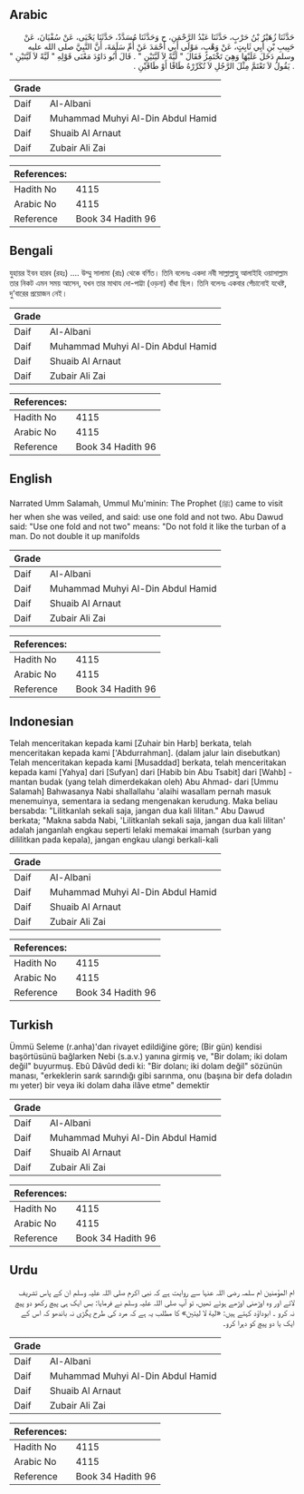## Arabic


<div dir="rtl" lang="ar" style={{fontSize:'larger',backgroundColor:'#f8f9fa',padding:20}}>
حَدَّثَنَا زُهَيْرُ بْنُ حَرْبٍ، حَدَّثَنَا عَبْدُ الرَّحْمَنِ، ح وَحَدَّثَنَا مُسَدَّدٌ، حَدَّثَنَا يَحْيَى، عَنْ سُفْيَانَ، عَنْ حَبِيبِ بْنِ أَبِي ثَابِتٍ، عَنْ وَهْبٍ، مَوْلَى أَبِي أَحْمَدَ عَنْ أُمِّ سَلَمَةَ، أَنَّ النَّبِيَّ صلى الله عليه وسلم دَخَلَ عَلَيْهَا وَهِيَ تَخْتَمِرُ فَقَالَ ‏"‏ لَيَّةً لاَ لَيَّتَيْنِ ‏"‏ ‏.‏ قَالَ أَبُو دَاوُدَ مَعْنَى قَوْلِهِ ‏"‏ لَيَّةً لاَ لَيَّتَيْنِ ‏"‏ ‏.‏ يَقُولُ لاَ تَعْتَمَّ مِثْلَ الرَّجُلِ لاَ تُكَرِّرْهُ طَاقًا أَوْ طَاقَيْنِ ‏.‏
</div>
<div style={{backgroundColor:'#f8f9fa',padding:20, marginBottom: 10}}><table> <thead> <tr> <th>Grade</th> <th></th> </tr> </thead> <tbody> <tr><td>Daif</td><td>Al-Albani</td></tr><tr><td>Daif</td><td>Muhammad Muhyi Al-Din Abdul Hamid</td></tr><tr><td>Daif</td><td>Shuaib Al Arnaut</td></tr><tr><td>Daif</td><td>Zubair Ali Zai</td></tr></tbody></table><table> <thead> <tr> <th>References:</th> <th></th> </tr> </thead> <tbody><tr><td>Hadith No</td><td>4115</td></tr><tr><td>Arabic No</td><td>4115</td></tr><tr><td>Reference</td><td>Book 34 Hadith 96</td></tr></tbody></table></div>

## Bengali


<div dir="ltr" lang="bn" style={{fontSize:'larger',backgroundColor:'#f8f9fa',padding:20}}>
যুহায়র ইবন হারব (রহঃ) .... উম্মু সালামা (রাঃ) থেকে বর্ণিত। তিনি বলেনঃ একদা নবী সাল্লাল্লাহু আলাইহি ওয়াসাল্লাম তার নিকট এমন সময় আসেন, যখন তার মাথায দো-পাট্টা (ওড়না) বাঁধা ছিল। তিনি বলেনঃ একবার পেঁচানোই যথেষ্ট, দু’বারের প্রয়োজন নেই।
</div>
<div style={{backgroundColor:'#f8f9fa',padding:20, marginBottom: 10}}><table> <thead> <tr> <th>Grade</th> <th></th> </tr> </thead> <tbody> <tr><td>Daif</td><td>Al-Albani</td></tr><tr><td>Daif</td><td>Muhammad Muhyi Al-Din Abdul Hamid</td></tr><tr><td>Daif</td><td>Shuaib Al Arnaut</td></tr><tr><td>Daif</td><td>Zubair Ali Zai</td></tr></tbody></table><table> <thead> <tr> <th>References:</th> <th></th> </tr> </thead> <tbody><tr><td>Hadith No</td><td>4115</td></tr><tr><td>Arabic No</td><td>4115</td></tr><tr><td>Reference</td><td>Book 34 Hadith 96</td></tr></tbody></table></div>

## English


<div dir="ltr" lang="en" style={{fontSize:'larger',backgroundColor:'#f8f9fa',padding:20}}>
Narrated Umm Salamah, Ummul Mu'minin: The Prophet (ﷺ) came to visit her when she was veiled, and said: use one fold and not two. Abu Dawud said: "Use one fold and not two" means: "Do not fold it like the turban of a man. Do not double it up manifolds
</div>
<div style={{backgroundColor:'#f8f9fa',padding:20, marginBottom: 10}}><table> <thead> <tr> <th>Grade</th> <th></th> </tr> </thead> <tbody> <tr><td>Daif</td><td>Al-Albani</td></tr><tr><td>Daif</td><td>Muhammad Muhyi Al-Din Abdul Hamid</td></tr><tr><td>Daif</td><td>Shuaib Al Arnaut</td></tr><tr><td>Daif</td><td>Zubair Ali Zai</td></tr></tbody></table><table> <thead> <tr> <th>References:</th> <th></th> </tr> </thead> <tbody><tr><td>Hadith No</td><td>4115</td></tr><tr><td>Arabic No</td><td>4115</td></tr><tr><td>Reference</td><td>Book 34 Hadith 96</td></tr></tbody></table></div>

## Indonesian


<div dir="ltr" lang="id" style={{fontSize:'larger',backgroundColor:'#f8f9fa',padding:20}}>
Telah menceritakan kepada kami [Zuhair bin Harb] berkata, telah menceritakan kepada kami ['Abdurrahman]. (dalam jalur lain disebutkan) Telah menceritakan kepada kami [Musaddad] berkata, telah menceritakan kepada kami [Yahya] dari [Sufyan] dari [Habib bin Abu Tsabit] dari [Wahb] -mantan budak (yang telah dimerdekakan oleh) Abu Ahmad- dari [Ummu Salamah] Bahwasanya Nabi shallallahu 'alaihi wasallam pernah masuk menemuinya, sementara ia sedang mengenakan kerudung. Maka beliau bersabda: "Lilitkanlah sekali saja, jangan dua kali lilitan." Abu Dawud berkata; "Makna sabda Nabi, 'Lilitkanlah sekali saja, jangan dua kali lilitan' adalah janganlah engkau seperti lelaki memakai imamah (surban yang dililitkan pada kepala), jangan engkau ulangi berkali-kali
</div>
<div style={{backgroundColor:'#f8f9fa',padding:20, marginBottom: 10}}><table> <thead> <tr> <th>Grade</th> <th></th> </tr> </thead> <tbody> <tr><td>Daif</td><td>Al-Albani</td></tr><tr><td>Daif</td><td>Muhammad Muhyi Al-Din Abdul Hamid</td></tr><tr><td>Daif</td><td>Shuaib Al Arnaut</td></tr><tr><td>Daif</td><td>Zubair Ali Zai</td></tr></tbody></table><table> <thead> <tr> <th>References:</th> <th></th> </tr> </thead> <tbody><tr><td>Hadith No</td><td>4115</td></tr><tr><td>Arabic No</td><td>4115</td></tr><tr><td>Reference</td><td>Book 34 Hadith 96</td></tr></tbody></table></div>

## Turkish


<div dir="ltr" lang="tr" style={{fontSize:'larger',backgroundColor:'#f8f9fa',padding:20}}>
Ümmü Seleme (r.anha)'dan rivayet edildiğine göre; (Bir gün) kendisi başörtüsünü bağlarken Nebi (s.a.v.) yanına girmiş ve, "Bir dolam; iki dolam değil" buyurmuş. Ebû Dâvûd dedi ki: "Bir dolanı; iki dolam değil" sözünün manası, "erkeklerin sarık sarındığı gibi sarınma, onu (başına bir defa doladın mı yeter) bir veya iki dolam daha ilâve etme" demektir
</div>
<div style={{backgroundColor:'#f8f9fa',padding:20, marginBottom: 10}}><table> <thead> <tr> <th>Grade</th> <th></th> </tr> </thead> <tbody> <tr><td>Daif</td><td>Al-Albani</td></tr><tr><td>Daif</td><td>Muhammad Muhyi Al-Din Abdul Hamid</td></tr><tr><td>Daif</td><td>Shuaib Al Arnaut</td></tr><tr><td>Daif</td><td>Zubair Ali Zai</td></tr></tbody></table><table> <thead> <tr> <th>References:</th> <th></th> </tr> </thead> <tbody><tr><td>Hadith No</td><td>4115</td></tr><tr><td>Arabic No</td><td>4115</td></tr><tr><td>Reference</td><td>Book 34 Hadith 96</td></tr></tbody></table></div>

## Urdu


<div dir="rtl" lang="ur" style={{fontSize:'larger',backgroundColor:'#f8f9fa',padding:20}}>
ام المؤمنین ام سلمہ رضی اللہ عنہا سے روایت ہے کہ نبی اکرم صلی اللہ علیہ وسلم ان کے پاس تشریف لائے اور وہ اوڑھنی اوڑھے ہوئے تھیں، تو آپ صلی اللہ علیہ وسلم نے فرمایا: بس ایک ہی پیچ رکھو دو پیچ نہ کرو ۔ ابوداؤد کہتے ہیں: «لية لا ليتين» کا مطلب یہ ہے کہ مرد کی طرح پگڑی نہ باندھو کہ اس کے ایک یا دو پیچ کو دہرا کرو۔
</div>
<div style={{backgroundColor:'#f8f9fa',padding:20, marginBottom: 10}}><table> <thead> <tr> <th>Grade</th> <th></th> </tr> </thead> <tbody> <tr><td>Daif</td><td>Al-Albani</td></tr><tr><td>Daif</td><td>Muhammad Muhyi Al-Din Abdul Hamid</td></tr><tr><td>Daif</td><td>Shuaib Al Arnaut</td></tr><tr><td>Daif</td><td>Zubair Ali Zai</td></tr></tbody></table><table> <thead> <tr> <th>References:</th> <th></th> </tr> </thead> <tbody><tr><td>Hadith No</td><td>4115</td></tr><tr><td>Arabic No</td><td>4115</td></tr><tr><td>Reference</td><td>Book 34 Hadith 96</td></tr></tbody></table></div>